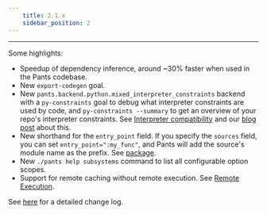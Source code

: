 ```yaml
---
    title: 2.1.x
    sidebar_position: 2
---
```


---

Some highlights:

- Speedup of dependency inference, around ~30% faster when used in the Pants codebase.
- New `export-codegen` goal.
- New `pants.backend.python.mixed_interpreter_constraints` backend with a `py-constraints` goal to debug what interpreter constraints are used by code, and `py-constraints --summary` to get an overview of your repo's interpreter constraints. See [Interpreter compatibility](../../python/overview/interpreter-compatibility.mdx) and our [blog post](https://blog.pantsbuild.org/python-3-migrations/) about this.
- New shorthand for the `entry_point` field. If you specify the `sources` field, you can set `entry_point=":my_func"`, and Pants will add the source's module name as the prefix. See [package](../../python/goals/package.mdx).
- New `./pants help subsystems` command to list all configurable option scopes.
- Support for remote caching without remote execution. See [Remote Execution](../../using-pants/remote-caching-execution/remote-execution.mdx).

See [here](https://github.com/pantsbuild/pants/blob/master/src/python/pants/notes/2.1.x.rst) for a detailed change log.
